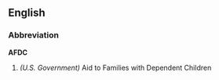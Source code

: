 {{Wikipedia}}
==English==
===Abbreviation===
'''AFDC'''
# ''(U.S. Government)'' Aid to Families with Dependent Children